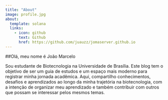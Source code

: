 ```yaml
---
title: "About"
image: profile.jpg
about:
  template: solana
  links:
    - icon: github
      text: Github
      href: https://github.com/juauzz/jomaserver.github.io
---
```


##Olá, meu nome é João Marcelo

Sou estudante de Biotecnologia na Universidade de Brasília. Este blog tem o objetivo de ser um guia de estudos e um espaço mais moderno para registrar minha jornada acadêmica. Aqui, compartilho conhecimentos, desafios e aprendizados ao longo da minha trajetória na biotecnologia, com a intenção de organizar meu aprendizado e também contribuir com outros que possam se interessar pelos mesmos temas.